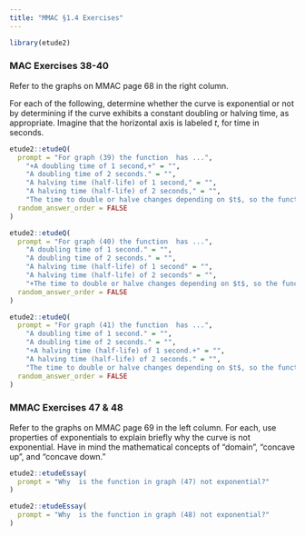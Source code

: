 ```yaml
---
title: "MMAC §1.4 Exercises"
---
```


```r
library(etude2)
```

### MAC Exercises 38-40

Refer to the graphs on  MMAC page 68 in the right column.

For each of the following, determine whether the curve is exponential or not by determining if the curve exhibits a constant doubling or halving time, as appropriate. Imagine that the horizontal axis is labeled $t$, for time in seconds.

```r
etude2::etudeQ(
  prompt = "For graph (39) the function  has ...",
    "+A doubling time of 1 second,+" = "",
    "A doubling time of 2 seconds." = "",
    "A halving time (half-life) of 1 second," = "",
    "A halving time (half-life) of 2 seconds," = "",
    "The time to double or halve changes depending on $t$, so the function is not exponential." = "",
  random_answer_order = FALSE
)
```

```r
etude2::etudeQ(
  prompt = "For graph (40) the function  has ...",
    "A doubling time of 1 second." = "",
    "A doubling time of 2 seconds." = "",
    "A halving time (half-life) of 1 second" = "",
    "A halving time (half-life) of 2 seconds" = "",
    "+The time to double or halve changes depending on $t$, so the function is not exponential.+" = "",
  random_answer_order = FALSE
)
```

```r
etude2::etudeQ(
  prompt = "For graph (41) the function  has ...",
    "A doubling time of 1 second." = "",
    "A doubling time of 2 seconds." = "",
    "+A halving time (half-life) of 1 second.+" = "",
    "A halving time (half-life) of 2 seconds." = "",
    "The time to double or halve changes depending on $t$, so the function is not exponential." = "",
  random_answer_order = FALSE
)
```

### MMAC Exercises 47 & 48

Refer to the graphs on MMAC page 69 in the left column. For each, use properties of exponentials to explain briefly why the curve is not exponential. Have in mind the mathematical concepts of "domain", "concave up", and "concave down."

```r
etude2::etudeEssay(
  prompt = "Why  is the function in graph (47) not exponential?"
)
```

```r
etude2::etudeEssay(
  prompt = "Why  is the function in graph (48) not exponential?"
)
```



